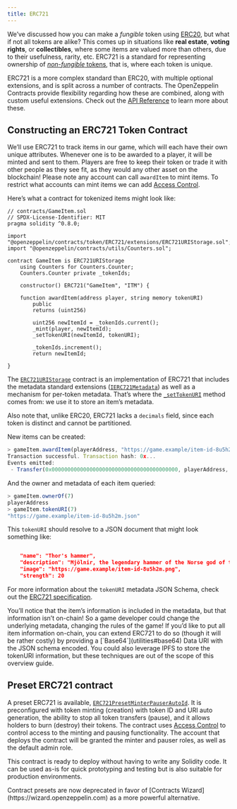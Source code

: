 ```yaml
---
title: ERC721
---
```


We’ve discussed how you can make a _fungible_ token using [ERC20](erc20), but what if not all tokens are alike? This comes up in situations like **real estate**, **voting rights**, or **collectibles**, where some items are valued more than others, due to their usefulness, rarity, etc. ERC721 is a standard for representing ownership of [_non-fungible_ tokens](tokens#different-kinds-of-tokens), that is, where each token is unique.

ERC721 is a more complex standard than ERC20, with multiple optional extensions, and is split across a number of contracts. The OpenZeppelin Contracts provide flexibility regarding how these are combined, along with custom useful extensions. Check out the [API Reference](contracts/v4.x/api/token/ERC721) to learn more about these.

## Constructing an ERC721 Token Contract

We’ll use ERC721 to track items in our game, which will each have their own unique attributes. Whenever one is to be awarded to a player, it will be minted and sent to them. Players are free to keep their token or trade it with other people as they see fit, as they would any other asset on the blockchain!  Please note any account can call `awardItem` to mint items.  To restrict what accounts can mint items we can add [Access Control](access-control).

Here’s what a contract for tokenized items might look like:

```solidity
// contracts/GameItem.sol
// SPDX-License-Identifier: MIT
pragma solidity ^0.8.0;

import "@openzeppelin/contracts/token/ERC721/extensions/ERC721URIStorage.sol";
import "@openzeppelin/contracts/utils/Counters.sol";

contract GameItem is ERC721URIStorage
    using Counters for Counters.Counter;
    Counters.Counter private _tokenIds;

    constructor() ERC721("GameItem", "ITM") {

    function awardItem(address player, string memory tokenURI)
        public
        returns (uint256)

        uint256 newItemId = _tokenIds.current();
        _mint(player, newItemId);
        _setTokenURI(newItemId, tokenURI);

        _tokenIds.increment();
        return newItemId;

}
```

The [`ERC721URIStorage`](contracts/v4.x/api/token/ERC721#ERC721URIStorage) contract is an implementation of ERC721 that includes the metadata standard extensions ([`IERC721Metadata`](contracts/v4.x/api/token/ERC721#IERC721Metadata)) as well as a mechanism for per-token metadata. That’s where the [`_setTokenURI`](contracts/v4.x/api/token/ERC721#ERC721-_setTokenURI-uint256-string-) method comes from: we use it to store an item’s metadata.

Also note that, unlike ERC20, ERC721 lacks a `decimals` field, since each token is distinct and cannot be partitioned.

New items can be created:

```javascript
> gameItem.awardItem(playerAddress, "https://game.example/item-id-8u5h2m.json")
Transaction successful. Transaction hash: 0x...
Events emitted:
 - Transfer(0x0000000000000000000000000000000000000000, playerAddress, 7)
```

And the owner and metadata of each item queried:

```javascript
> gameItem.ownerOf(7)
playerAddress
> gameItem.tokenURI(7)
"https://game.example/item-id-8u5h2m.json"
```

This `tokenURI` should resolve to a JSON document that might look something like:

```json

    "name": "Thor's hammer",
    "description": "Mjölnir, the legendary hammer of the Norse god of thunder.",
    "image": "https://game.example/item-id-8u5h2m.png",
    "strength": 20

```

For more information about the `tokenURI` metadata JSON Schema, check out the [ERC721 specification](https://eips.ethereum.org/EIPS/eip-721).

<Callout>
You’ll notice that the item’s information is included in the metadata, but that information isn’t on-chain! So a game developer could change the underlying metadata, changing the rules of the game!
</Callout>

<Callout>
If you’d like to put all item information on-chain, you can extend ERC721 to do so (though it will be rather costly) by providing a [`Base64`](utilities#base64) Data URI with the JSON schema encoded. You could also leverage IPFS to store the tokenURI information, but these techniques are out of the scope of this overview guide.
</Callout>

## Preset ERC721 contract
A preset ERC721 is available, [`ERC721PresetMinterPauserAutoId`](https://github.com/OpenZeppelin/openzeppelin-contracts/blob/release-v4.7/contracts/token/ERC721/presets/ERC721PresetMinterPauserAutoId.sol). It is preconfigured with token minting (creation) with token ID and URI auto generation, the ability to stop all token transfers (pause), and it allows holders to burn (destroy) their tokens. The contract uses [Access Control](access-control) to control access to the minting and pausing functionality.  The account that deploys the contract will be granted the minter and pauser roles, as well as the default admin role.

This contract is ready to deploy without having to write any Solidity code. It can be used as-is for quick prototyping and testing but is also suitable for production environments.

<Callout>
Contract presets are now deprecated in favor of [Contracts Wizard](https://wizard.openzeppelin.com) as a more powerful alternative.
</Callout>
